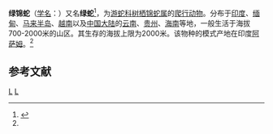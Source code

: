 {{Speciesbox 
| taxon = Gonyosoma prasinum
| authority = (Blyth, 1854)
| synonyms = 
* ''Elaphe prasina'' (Blyth, 1854)<ref name='id4627'>{{cite web| url =http://www.bioinfo.cn/db05/BjdwSpecies.php?action=view&id=4627| title =绿锦蛇| work =《中国动物物种编目数据库》| publisher =中国科学院微生物研究所| author =中国科学院动物研究所| accessdate =2009-04-11| deadurl =yes| archiveurl =https://web.archive.org/web/20160305015910/http://www.bioinfo.cn/db05/BjdwSpecies.php?action=view&id=4627| archivedate =2016-03-05}}</ref>
* ''Rhadinophis prasinus''
| synonyms_ref = 
}}

'''绿锦蛇'''（[[学名|学名]]：{{lang|la|''Gonyosoma prasinum''}}）又名'''绿蛇'''<ref>{{cite journal |last1=Kai |first1=Wang |last2=Jinlong |first2=Ren |last3=Hongman |first3=Chen |last4=Zhitong |first4=Lyu |last5=Xianguang |first5=Guo |last6=Ke |first6=Jiang |last7=Jinmin |first7=Chen |last8=Jiatang |first8=Li |last9=Peng |first9=Guo |last10=Yingyong |first10=Wang |last11=Jing |first11=Che |title=The updated checklists of amphibians and reptiles of China |journal=Biodiversity Science |date=2020-02-20 |volume=28 |issue=2 |pages=189 |doi=10.17520/biods.2019238}}</ref>，为[[游蛇科|游蛇科]][[树栖锦蛇属|树栖锦蛇属]]的[[爬行动物|爬行动物]]。分布于[[印度|印度]]、[[缅甸|缅甸]]、[[马来半岛|马来半岛]]、[[越南|越南]]以及[[中国大陆|中国大陆]]的[[云南|云南]]、[[贵州|贵州]]、[[海南|海南]]等地，一般生活于海拔700-2000米的山区。其生存的海拔上限为2000米。该物种的模式产地在印度[[阿萨姆|阿萨姆]]。<ref name='id4627'/>

== 参考文献 ==
{{Reflist}}
{{Taxonbar|from=Q5081100}}

[[Category:1854年描述的动物|L]]
[[Category:树栖锦蛇属|L]]
